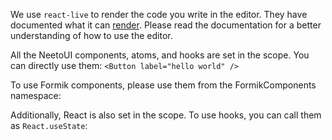 We use `react-live` to render the code you write in the editor. They have documented what it can [render](https://commerce.nearform.com/open-source/react-live/docs/usage).
Please read the documentation for a better understanding of how to use the editor.

All the NeetoUI components, atoms, and hooks are set in the scope. You can directly use them:
`<Button label="hello world" />`

To use Formik components, please use them from the FormikComponents namespace:


Additionally, React is also set in the scope. To use hooks, you can call them as `React.useState`:
